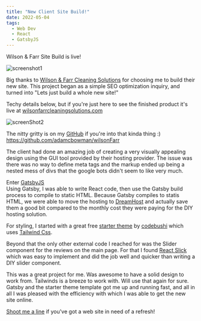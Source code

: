 ```yaml
---
title: "New Client Site Build!"
date: 2022-05-04
tags:
  - Web Dev
  - React
  - GatsbyJS
---
```


Wilson & Farr Site Build is live!

![screenshot1](./ScreenShot2.png)

Big thanks to [Wilson & Farr Cleaning Solutions](https://wilsonfarrcleaningsolutions.com) for choosing me to build their new site.
This project began as a simple SEO optimization inquiry, and turned into "Lets just build a whole new site!"

Techy details below, but if you're just here to see the finished product it's live at 
<a href="wilsonfarrcleaningsolutions.com" target="_blank">wilsonfarrcleaningsolutions.com</a>

![screenShot2](./ScreenShot1.png)

The nitty gritty is on my [GitHub](https://github.com/adamcbowman/) if you're into that kinda thing :) <br />
https://github.com/adamcbowman/wilsonFarr

The client had done an amazing job of creating a very visually appealing design using the GUI tool provided by their hosting provider. The issue was there was no way to define meta tags and the markup ended up being a nested mess of divs that the google bots didn't seem to like very much. 

Enter [GatsbyJS](https://www.gatsbyjs.com/)<br />
Using Gatsby, I was able to write React code, then use the Gatsby build process to compile to static HTML. Because Gatsby compiles to statis HTML, we were able to move the hosting to [DreamHost](http://click.dreamhost.com/SHJ9) and actually save them a good bit compared to the monthly cost they were paying for the DIY hosting solution. 

For styling, I started with a great free [starter theme](https://github.com/codebushi/gatsby-starter-lander) by [codebushi](https://codebushi.com/) which uses [Tailwind Css](https://tailwindcss.com/).

Beyond that the only other external code I reached for was the Slider component for the reviews on the main page. For that I found [React Slick](https://react-slick.neostack.com/) which was easy to implement and did the job well and quicker than writing a DIY slider component. 

This was a great project for me. Was awesome to have a solid design to work from. Tailwinds is a breeze to work with. Will use that again for sure. Gatsby and the starter theme template got me up and running fast, and all in all I was pleased with the efficiency with which I was able to get the new site online. 

[Shoot me a line](contact) if you've got a web site in need of a refresh!